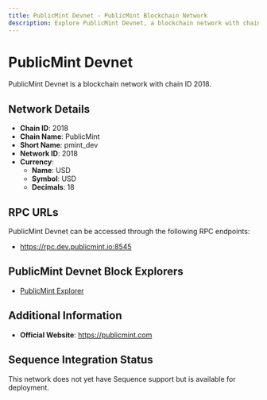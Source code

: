 ```yaml
--- 
title: PublicMint Devnet - PublicMint Blockchain Network
description: Explore PublicMint Devnet, a blockchain network with chain ID 2018. Learn about its native currency, USD, and how to interact with the network.
---
```


# PublicMint Devnet

PublicMint Devnet is a blockchain network with chain ID 2018.

## Network Details

- **Chain ID**: 2018
- **Chain Name**: PublicMint
- **Short Name**: pmint_dev
- **Network ID**: 2018
- **Currency**: 
  - **Name**: USD
  - **Symbol**: USD
  - **Decimals**: 18

## RPC URLs

PublicMint Devnet can be accessed through the following RPC endpoints:

- https://rpc.dev.publicmint.io:8545

## PublicMint Devnet Block Explorers

- [PublicMint Explorer](https://explorer.dev.publicmint.io)

## Additional Information

- **Official Website**: https://publicmint.com

## Sequence Integration Status

This network does not yet have Sequence support but is available for deployment.
